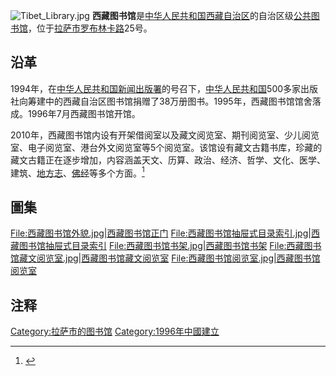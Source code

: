 [[File:Tibet_Library.jpg|thumb]]
'''西藏图书馆'''是[[中华人民共和国|中华人民共和国]][[西藏自治区|西藏自治区]]的自治区级[[公共图书馆|公共图书馆]]，位于[[拉萨市|拉萨市]][[罗布林卡路|罗布林卡路]]25号。

==沿革==

1994年，在[[中华人民共和国新闻出版署|中华人民共和国新闻出版署]]的号召下，[[中华人民共和国|中华人民共和国]]500多家出版社向筹建中的西藏自治区图书馆捐赠了38万册图书。1995年，西藏图书馆馆舍落成。1996年7月西藏图书馆开馆。 

2010年，西藏图书馆内设有开架借阅室以及藏文阅览室、期刊阅览室、少儿阅览室、电子阅览室、港台外文阅览室等5个阅览室。该馆设有藏文古籍书库，珍藏的藏文古籍正在逐步增加，内容涵盖天文、历算、政治、经济、哲学、文化、医学、建筑、[[地方志|地方志]]、[[佛经|佛经]]等多个方面。<ref>{{Cite web |url=http://tibet.news.cn/gdbb/2010-04/09/content_19468942.htm |title=西藏图书馆：卷帙浩繁的藏文古籍库比金库还珍贵，新华网，2010年04月09日 |access-date=2011年7月2日 |archive-date=2012年3月17日 |archive-url=https://web.archive.org/web/20120317195138/http://tibet.news.cn/gdbb/2010-04/09/content_19468942.htm |dead-url=no }}</ref>

==圖集==

<gallery>
File:西藏图书馆外貌.jpg|西藏图书馆正门
File:西藏图书馆抽屉式目录索引.jpg|西藏图书馆抽屉式目录索引
File:西藏图书馆书架.jpg|西藏图书馆书架
File:西藏图书馆藏文阅览室.jpg|西藏图书馆藏文阅览室
File:西藏图书馆阅览室.jpg|西藏图书馆阅览室
</gallery>

==注释==
{{reflist}}

{{省级图书馆分省索引}}
{{拉萨地标}}

[[Category:拉萨市的图书馆|Category:拉萨市的图书馆]]
[[Category:1996年中國建立|Category:1996年中國建立]]